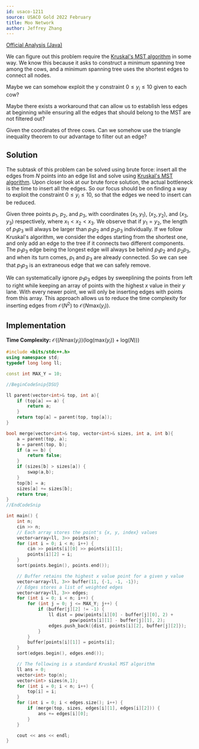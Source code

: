 ```yaml
---
id: usaco-1211
source: USACO Gold 2022 February
title: Moo Network
author: Jeffrey Zhang
---
```


[Official Analysis (Java)](http://usaco.org/current/data/sol_prob3_gold_feb22.html)

<Spoiler title="Hint 1">

We can figure out this problem require the [Kruskal's MST algorithm](https://usaco.guide/gold/mst#kruskals) in some way. We know this because it asks to construct a minimum spanning tree among the cows, and a minimum spanning tree uses the shortest edges to connect all nodes.

</Spoiler>

<Spoiler title="Hint 2">

Maybe we can somehow exploit the y constraint $0 \le y_i \le 10$ given to each cow?

</Spoiler>

<Spoiler title="Hint 3">

Maybe there exists a workaround that can allow us to establish less edges at beginning while ensuring all the edges that should belong to the MST are not filtered out?

</Spoiler>

<Spoiler title="Hint 4">

Given the coordinates of three cows. Can we somehow use the triangle inequality theorem to our advantage to filter out an edge?

</Spoiler>

<Spoiler title="Solution">

## Solution

The subtask of this problem can be solved using brute force: insert all the edges from $N$ points into an edge list and solve using [Kruskal's MST algorithm](https://usaco.guide/gold/mst#kruskals). Upon closer look at our brute force solution, the actual bottleneck is the time to insert all the edges.
So our focus should be on finding a way to exploit the constraint $0 \le y_i \le 10$, so that the edges we need to insert can be reduced.
 
Given three points $p_1$, $p_2$, and $p_3$, with coordinates $(x_1, y_1)$, $(x_2, y_2)$, and $(x_3, y_3)$ respectively, where $x_1 < x_2 < x_3$. We observe that if $y_1 = y_2$, the length of $p_1 p_3$ will always be larger than $p_1 p_2$ and $p_2 p_3$ individually. If we follow Kruskal's algorithm, we consider the edges starting from the shortest one, and only add an edge to the tree if it connects two different components. The $p_1 p_3$ edge being the longest edge will always be behind $p_1 p_2$ and $p_2 p_3$, and when its turn comes, $p_1$ and $p_3$ are already connected. So we can see that $p_1 p_3$ is an extraneous edge that we can safely remove.
 
We can systematically ignore $p_1 p_3$ edges by sweeplining the points from left to right while keeping an array of points with the highest $x$ value in their $y$ lane. With every newer point, we will only be inserting edges with points from this array. This approach allows us to reduce the time complexity for inserting edges from $\mathcal{O}(N^2)$ to $\mathcal{O}(N\text{max}(y_i))$.

## Implementation

**Time Complexity:** $\mathcal{O}((N\text{max}(y_i))(\text{log}(\text{max}(y_i))+\text{log}(N)))$

<LanguageSection>
<CPPSection>

```cpp
#include <bits/stdc++.h>
using namespace std;
typedef long long ll;

const int MAX_Y = 10;

//BeginCodeSnip{DSU}

ll parent(vector<int>& top, int a){
	if (top[a] == a) {
		return a;
	}
	return top[a] = parent(top, top[a]);
}

bool merge(vector<int>& top, vector<int>& sizes, int a, int b){
	a = parent(top, a);
	b = parent(top, b);
	if (a == b) {
		return false;
	}
	if (sizes[b] > sizes[a]) {
		swap(a,b);
	}
	top[b] = a;
	sizes[a] += sizes[b];
	return true;
}
//EndCodeSnip

int main() {
	int n;
	cin >> n;
	// Each array stores the point's {x, y, index} values
	vector<array<ll, 3>> points(n);
	for (int i = 0; i < n; i++) {
		cin >> points[i][0] >> points[i][1];
		points[i][2] = i;
	}
	sort(points.begin(), points.end());

	// Buffer retains the highest x value point for a given y value
	vector<array<ll, 3>> buffer(11, {-1, -1, -1});
	// Edges stores a list of weighted edges
	vector<array<ll, 3>> edges;
	for (int i = 0; i < n; i++) {
		for (int j = 0; j <= MAX_Y; j++) {
			if (buffer[j][2] != -1) {
				ll dist = pow(points[i][0] - buffer[j][0], 2) +
						pow(points[i][1] - buffer[j][1], 2);
				edges.push_back({dist, points[i][2], buffer[j][2]});
			}
		}
		buffer[points[i][1]] = points[i];
	}
	sort(edges.begin(), edges.end());

	// The following is a standard Kruskal MST algorithm
	ll ans = 0;
	vector<int> top(n);
	vector<int> sizes(n,1);
	for (int i = 0; i < n; i++) {
		top[i] = i;
	}
	for (int i = 0; i < edges.size(); i++) {
		if (merge(top, sizes, edges[i][1], edges[i][2])) {
			ans += edges[i][0];
		}
	}

	cout << ans << endl;
}
```

</CPPSection>

</LanguageSection>

</Spoiler>